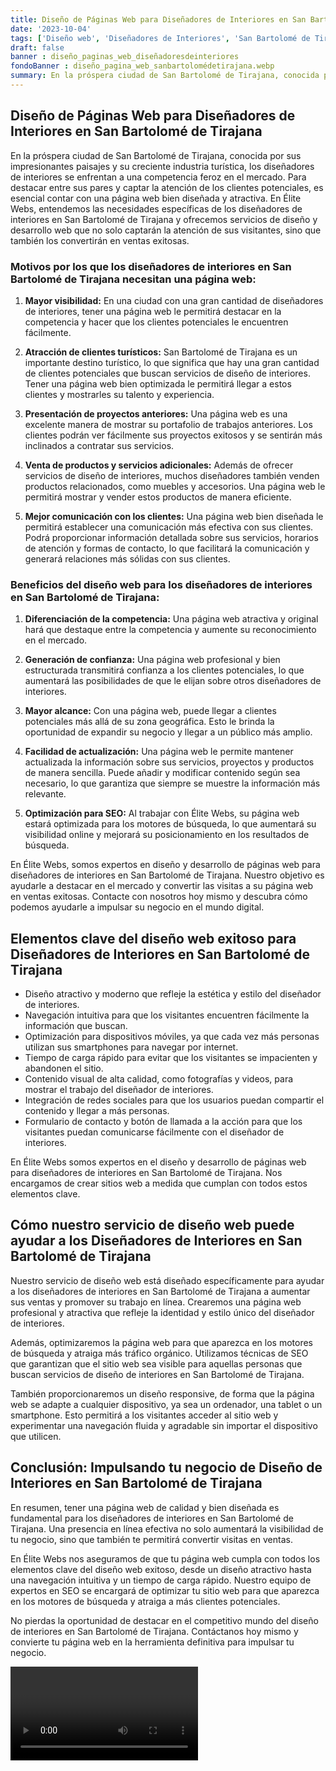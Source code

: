 ```yaml
---
title: Diseño de Páginas Web para Diseñadores de Interiores en San Bartolomé de Tirajana
date: '2023-10-04'
tags: ['Diseño web', 'Diseñadores de Interiores', 'San Bartolomé de Tirajana']
draft: false
banner : diseño_paginas_web_diseñadoresdeinteriores
fondoBanner : diseño_pagina_web_sanbartolomédetirajana.webp
summary: En la próspera ciudad de San Bartolomé de Tirajana, conocida por sus impresionantes paisajes y su creciente industria turística, los diseñadores de interiores se enfrentan a una competencia feroz en el mercado. Para destacar entre sus pares y captar la atención de los clientes potenciales, es esencial contar con una página web bien diseñada y atractiva. En Élite Webs, entendemos las necesidades específicas de los diseñadores de interiores en San Bartolomé de Tirajana y ofrecemos servicios de diseño y desarrollo web que no solo captarán la atención de sus visitantes, sino que también los convertirán en ventas exitosas.
---
```


## Diseño de Páginas Web para Diseñadores de Interiores en San Bartolomé de Tirajana

En la próspera ciudad de San Bartolomé de Tirajana, conocida por sus impresionantes paisajes y su creciente industria turística, los diseñadores de interiores se enfrentan a una competencia feroz en el mercado. Para destacar entre sus pares y captar la atención de los clientes potenciales, es esencial contar con una página web bien diseñada y atractiva. En Élite Webs, entendemos las necesidades específicas de los diseñadores de interiores en San Bartolomé de Tirajana y ofrecemos servicios de diseño y desarrollo web que no solo captarán la atención de sus visitantes, sino que también los convertirán en ventas exitosas.

### Motivos por los que los diseñadores de interiores en San Bartolomé de Tirajana necesitan una página web:

1. **Mayor visibilidad:** En una ciudad con una gran cantidad de diseñadores de interiores, tener una página web le permitirá destacar en la competencia y hacer que los clientes potenciales le encuentren fácilmente.

2. **Atracción de clientes turísticos:** San Bartolomé de Tirajana es un importante destino turístico, lo que significa que hay una gran cantidad de clientes potenciales que buscan servicios de diseño de interiores. Tener una página web bien optimizada le permitirá llegar a estos clientes y mostrarles su talento y experiencia.

3. **Presentación de proyectos anteriores:** Una página web es una excelente manera de mostrar su portafolio de trabajos anteriores. Los clientes podrán ver fácilmente sus proyectos exitosos y se sentirán más inclinados a contratar sus servicios.

4. **Venta de productos y servicios adicionales:** Además de ofrecer servicios de diseño de interiores, muchos diseñadores también venden productos relacionados, como muebles y accesorios. Una página web le permitirá mostrar y vender estos productos de manera eficiente.

5. **Mejor comunicación con los clientes:** Una página web bien diseñada le permitirá establecer una comunicación más efectiva con sus clientes. Podrá proporcionar información detallada sobre sus servicios, horarios de atención y formas de contacto, lo que facilitará la comunicación y generará relaciones más sólidas con sus clientes.

### Beneficios del diseño web para los diseñadores de interiores en San Bartolomé de Tirajana:

1. **Diferenciación de la competencia:** Una página web atractiva y original hará que destaque entre la competencia y aumente su reconocimiento en el mercado.

2. **Generación de confianza:** Una página web profesional y bien estructurada transmitirá confianza a los clientes potenciales, lo que aumentará las posibilidades de que le elijan sobre otros diseñadores de interiores.

3. **Mayor alcance:** Con una página web, puede llegar a clientes potenciales más allá de su zona geográfica. Esto le brinda la oportunidad de expandir su negocio y llegar a un público más amplio.

4. **Facilidad de actualización:** Una página web le permite mantener actualizada la información sobre sus servicios, proyectos y productos de manera sencilla. Puede añadir y modificar contenido según sea necesario, lo que garantiza que siempre se muestre la información más relevante.

5. **Optimización para SEO:** Al trabajar con Élite Webs, su página web estará optimizada para los motores de búsqueda, lo que aumentará su visibilidad online y mejorará su posicionamiento en los resultados de búsqueda.

En Élite Webs, somos expertos en diseño y desarrollo de páginas web para diseñadores de interiores en San Bartolomé de Tirajana. Nuestro objetivo es ayudarle a destacar en el mercado y convertir las visitas a su página web en ventas exitosas. Contacte con nosotros hoy mismo y descubra cómo podemos ayudarle a impulsar su negocio en el mundo digital.

<GifSeo />

<Cta />

## Elementos clave del diseño web exitoso para Diseñadores de Interiores en San Bartolomé de Tirajana

- Diseño atractivo y moderno que refleje la estética y estilo del diseñador de interiores.
- Navegación intuitiva para que los visitantes encuentren fácilmente la información que buscan.
- Optimización para dispositivos móviles, ya que cada vez más personas utilizan sus smartphones para navegar por internet.
- Tiempo de carga rápido para evitar que los visitantes se impacienten y abandonen el sitio.
- Contenido visual de alta calidad, como fotografías y videos, para mostrar el trabajo del diseñador de interiores.
- Integración de redes sociales para que los usuarios puedan compartir el contenido y llegar a más personas.
- Formulario de contacto y botón de llamada a la acción para que los visitantes puedan comunicarse fácilmente con el diseñador de interiores.

En Élite Webs somos expertos en el diseño y desarrollo de páginas web para diseñadores de interiores en San Bartolomé de Tirajana. Nos encargamos de crear sitios web a medida que cumplan con todos estos elementos clave.

## Cómo nuestro servicio de diseño web puede ayudar a los Diseñadores de Interiores en San Bartolomé de Tirajana

Nuestro servicio de diseño web está diseñado específicamente para ayudar a los diseñadores de interiores en San Bartolomé de Tirajana a aumentar sus ventas y promover su trabajo en línea. Crearemos una página web profesional y atractiva que refleje la identidad y estilo único del diseñador de interiores.

Además, optimizaremos la página web para que aparezca en los motores de búsqueda y atraiga más tráfico orgánico. Utilizamos técnicas de SEO que garantizan que el sitio web sea visible para aquellas personas que buscan servicios de diseño de interiores en San Bartolomé de Tirajana.

También proporcionaremos un diseño responsive, de forma que la página web se adapte a cualquier dispositivo, ya sea un ordenador, una tablet o un smartphone. Esto permitirá a los visitantes acceder al sitio web y experimentar una navegación fluida y agradable sin importar el dispositivo que utilicen.

## Conclusión: Impulsando tu negocio de Diseño de Interiores en San Bartolomé de Tirajana

En resumen, tener una página web de calidad y bien diseñada es fundamental para los diseñadores de interiores en San Bartolomé de Tirajana. Una presencia en línea efectiva no solo aumentará la visibilidad de tu negocio, sino que también te permitirá convertir visitas en ventas.

En Élite Webs nos aseguramos de que tu página web cumpla con todos los elementos clave del diseño web exitoso, desde un diseño atractivo hasta una navegación intuitiva y un tiempo de carga rápido. Nuestro equipo de expertos en SEO se encargará de optimizar tu sitio web para que aparezca en los motores de búsqueda y atraiga a más clientes potenciales.

No pierdas la oportunidad de destacar en el competitivo mundo del diseño de interiores en San Bartolomé de Tirajana. Contáctanos hoy mismo y convierte tu página web en la herramienta definitiva para impulsar tu negocio.

<Video />

<CtaBot job='Diseñadores de Interiores' city='San Bartolomé de Tirajana'/>

<Gmaps query='San Bartolomé de Tirajana+españa+maps' />